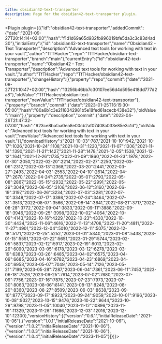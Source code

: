 ---
title: obsidian42-text-transporter
description: Page for the obsidian42-text-transporter plugin.
---


<Plugin plugin={({"id":"obsidian42-text-transporter","addedCommit":{"date":"2021-09-27T20:14:14+02:00","hash":"f1d1d69a65d932fb996019bfe5da3c3c83d4ad30"},"initialEntry":{"id":"obsidian42-text-transporter","name":"Obsidian42 - Text Transporter","description":"Advanced text tools for working with text in your vault","author":"TfTHacker","repo":"TfTHacker/obsidian-text-transporter","branch":"main"},"currentEntry":{"id":"obsidian42-text-transporter","name":"Obsidian42 - Text Transporter","description":"Advanced text tools for working with text in your vault.","author":"TfTHacker","repo":"TfTHacker/obsidian42-text-transporter"},"changeHistory":[{"property":"repo","commit":{"date":"2021-09-27T21:10:47+02:00","hash":"13256b46bb7c30107ee56d4d595e418dd777d2a8"},"oldValue":"TfTHacker/obsidian-text-transporter","newValue":"TfTHacker/obsidian42-text-transporter"},{"property":"branch","commit":{"date":"2023-01-25T16:15:30-05:00","hash":"80a6b1c3e2118342981b5e18fed61acecb438e32"},"oldValue":"main"},{"property":"description","commit":{"date":"2023-04-26T21:47:32-07:00","hash":"923ce8bafaa0ea8e00cb2af07408a033e85e3c1d"},"oldValue":"Advanced text tools for working with text in your vault","newValue":"Advanced text tools for working with text in your vault."}],"downloadHistory":{"2021-10-03":787,"2021-10-10":942,"2021-10-17":1026,"2021-10-24":1108,"2021-10-31":1220,"2021-11-07":1306,"2021-11-14":1390,"2021-11-21":1427,"2021-11-28":1478,"2021-12-05":1538,"2021-12-12":1641,"2021-12-26":1735,"2022-01-09":1860,"2022-01-23":1978,"2022-01-30":2050,"2022-02-20":2214,"2022-02-27":2250,"2022-03-06":2312,"2022-03-13":2368,"2022-03-20":2441,"2022-03-27":2493,"2022-04-03":2553,"2022-04-10":2614,"2022-04-17":2670,"2022-04-24":2735,"2022-05-01":2793,"2022-05-08":2867,"2022-05-15":2932,"2022-05-22":2991,"2022-05-29":3049,"2022-06-05":3106,"2022-06-12":3160,"2022-06-19":3197,"2022-06-26":3234,"2022-07-03":3281,"2022-07-10":3348,"2022-07-17":3398,"2022-07-24":3464,"2022-07-31":3513,"2022-08-07":3566,"2022-08-14":3641,"2022-08-21":3717,"2022-08-28":3772,"2022-09-04":3833,"2022-09-11":3888,"2022-09-18":3946,"2022-09-25":3998,"2022-10-02":4064,"2022-10-09":4143,"2022-10-16":4229,"2022-10-23":4330,"2022-10-30":4434,"2022-11-06":4616,"2022-11-13":4708,"2022-11-20":4811,"2022-11-27":4901,"2022-12-04":5010,"2022-12-11":5075,"2022-12-18":5171,"2022-12-25":5252,"2023-01-01":5340,"2023-01-08":5438,"2023-01-15":5551,"2023-01-22":5651,"2023-01-29":5744,"2023-02-05":5837,"2023-02-12":5917,"2023-02-19":6013,"2023-02-26":6090,"2023-03-05":6178,"2023-03-12":6278,"2023-03-19":6383,"2023-03-26":6485,"2023-04-02":6575,"2023-04-09":6685,"2023-04-16":6782,"2023-04-23":6869,"2023-04-30":6953,"2023-05-07":7049,"2023-05-14":7126,"2023-05-21":7199,"2023-05-28":7287,"2023-06-04":7361,"2023-06-11":7453,"2023-06-18":7526,"2023-06-25":7614,"2023-07-02":7680,"2023-07-09":7756,"2023-07-16":7875,"2023-07-23":7973,"2023-07-30":8063,"2023-08-06":8141,"2023-08-13":8248,"2023-08-20":8360,"2023-08-27":8509,"2023-09-03":8638,"2023-09-10":8777,"2023-09-17":8923,"2023-09-24":9059,"2023-10-01":9196,"2023-10-08":9327,"2023-10-15":9476,"2023-10-22":9644,"2023-10-29":9798,"2023-11-05":10040,"2023-11-12":10896,"2023-11-19":11329,"2023-11-26":11686,"2023-12-03":12016,"2023-12-10":12300},"versionHistory":[{"version":"0.6.1","initialReleaseDate":"2021-10-06"},{"version":"1.0.1","initialReleaseDate":"2021-10-06"},{"version":"1.0.2","initialReleaseDate":"2021-10-06"},{"version":"1.0.3","initialReleaseDate":"2021-10-06"},{"version":"1.0.4","initialReleaseDate":"2023-11-05"}]})}></Plugin>
